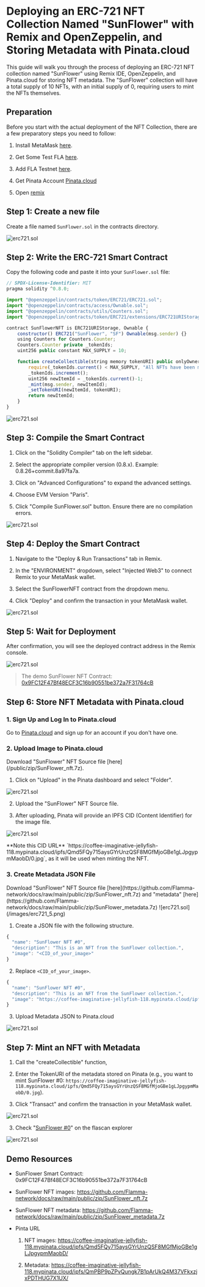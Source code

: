 
# Deploying an ERC-721 NFT Collection Named "SunFlower" with Remix and OpenZeppelin, and Storing Metadata with Pinata.cloud

This guide will walk you through the process of deploying an ERC-721 NFT collection named "SunFlower" using Remix IDE, OpenZeppelin, and Pinata.cloud for storing NFT metadata. The "SunFlower" collection will have a total supply of 10 NFTs, with an initial supply of 0, requiring users to mint the NFTs themselves.

## Preparation

Before you start with the actual deployment of the NFT Collection, there are a few preparatory steps you need to follow:

1. Install MetaMask [here](https://metamask.io/).

2. Get Some Test FLA [here](https://flafaucet.dev/).

3. Add FLA Testnet [here](/pages/networks/rpc.mdx).

4. Get Pinata Account [Pinata.cloud](https://www.pinata.cloud/)

5. Open [remix](https://remix.ethereum.org/)



## Step 1: Create a new file

Create a file named `SunFlower.sol` in the contracts directory.

![erc721.sol](/images/erc721_0.png)

## Step 2: Write the ERC-721 Smart Contract

Copy the following code and paste it into your `SunFlower.sol` file:

``` js copy
// SPDX-License-Identifier: MIT
pragma solidity ^0.8.0;

import "@openzeppelin/contracts/token/ERC721/ERC721.sol";
import "@openzeppelin/contracts/access/Ownable.sol";
import "@openzeppelin/contracts/utils/Counters.sol";
import "@openzeppelin/contracts/token/ERC721/extensions/ERC721URIStorage.sol";

contract SunFlowerNFT is ERC721URIStorage, Ownable {
    constructor() ERC721("SunFlower", "SF") Ownable(msg.sender) {}
    using Counters for Counters.Counter;
    Counters.Counter private _tokenIds;
    uint256 public constant MAX_SUPPLY = 10;

    function createCollectible(string memory tokenURI) public onlyOwner returns (uint256) {
        require(_tokenIds.current() < MAX_SUPPLY, "All NFTs have been minted");
        _tokenIds.increment();
        uint256 newItemId = _tokenIds.current()-1;
        _mint(msg.sender, newItemId);
        _setTokenURI(newItemId, tokenURI);
        return newItemId;
    }
}
```

![erc721.sol](/images/erc721_1.png)

## Step 3: Compile the Smart Contract

1. Click on the "Solidity Compiler" tab on the left sidebar.

2. Select the appropriate compiler version (0.8.x). Example: 0.8.26+commit.8a97fa7a.

3. Click on "Advanced Configurations" to expand the advanced settings.

4. Choose EVM Version "Paris".

5. Click "Compile SunFlower.sol" button. Ensure there are no compilation errors.

![erc721.sol](/images/erc721_2.png)

## Step 4: Deploy the Smart Contract

1. Navigate to the "Deploy & Run Transactions" tab in Remix.

2. In the "ENVIRONMENT" dropdown, select "Injected Web3" to connect Remix to your MetaMask wallet.

3. Select the SunFlowerNFT contract from the dropdown menu.

4. Click "Deploy" and confirm the transaction in your MetaMask wallet.

![erc721.sol](/images/erc721_3.png)

## Step 5: Wait for Deployment

After confirmation, you will see the deployed contract address in the Remix console.

![erc721.sol](/images/erc721_4.png)

> The demo SunFlower NFT Contract: [0x9FC12F47Bf48ECF3C16b90551be372a7F31764cB](https://testnet.flascan.net/address/0x9FC12F47Bf48ECF3C16b90551be372a7F31764cB)

## Step 6: Store NFT Metadata with Pinata.cloud

### 1. Sign Up and Log In to Pinata.cloud

Go to [Pinata.cloud](https://www.pinata.cloud/) and sign up for an account if you don't have one.

### 2. Upload Image to Pinata.cloud

<Callout type="info" emoji="ℹ️">
    Download "SunFlower" NFT Source file [here](/public/zip/SunFlower_nft.7z).
</Callout>

1. Click on "Upload" in the Pinata dashboard and select "Folder".

![erc721.sol](/images/erc721_8.png)

2. Upload the "SunFlower" NFT Source file.

3. After uploading, Pinata will provide an IPFS CID (Content Identifier) for the image file.

![erc721.sol](/images/erc721_6.png)

<Callout emoji="👾">
  **Note this CID URL** `https://coffee-imaginative-jellyfish-118.mypinata.cloud/ipfs/Qmd5FQy715aysGYrUnzQSF8MGfMjoGBe1gLJpgypmMaobD/0.jpg`, as it will be used when minting the NFT.
</Callout>

### 3. Create Metadata JSON File

<Callout type="info" emoji="ℹ️">
    Download "SunFlower" NFT Source file [here](https://github.com/Flamma-network/docs/raw/main/public/zip/SunFlower_nft.7z) and "metadata" [here](https://github.com/Flamma-network/docs/raw/main/public/zip/SunFlower_metadata.7z)
       ![erc721.sol](/images/erc721_5.png)
</Callout>

1. Create a JSON file with the following structure.

``` js copy
{
  "name": "SunFlower NFT #0",
  "description": "This is an NFT from the SunFlower collection.",
  "image": "<CID_of_your_image>"
}
```

2. Replace `<CID_of_your_image>`.

``` js copy
{
  "name": "SunFlower NFT #0",
  "description": "This is an NFT from the SunFlower collection.",
  "image": "https://coffee-imaginative-jellyfish-118.mypinata.cloud/ipfs/Qmd5FQy715aysGYrUnzQSF8MGfMjoGBe1gLJpgypmMaobD/0.jpg"
}
```

3. Upload Metadata JSON to Pinata.cloud

![erc721.sol](/images/erc721_7.png)

## Step 7: Mint an NFT with Metadata

1. Call the "createCollectible" function, 

2. Enter the TokenURI of the metadata stored on Pinata (e.g., you want to mint SunFlower #0: `https://coffee-imaginative-jellyfish-118.mypinata.cloud/ipfs/Qmd5FQy715aysGYrUnzQSF8MGfMjoGBe1gLJpgypmMaobD/0.jpg`).

3. Click "Transact" and confirm the transaction in your MetaMask wallet.

![erc721.sol](/images/erc721_9.png)

3. Check "[SunFlower #0](https://testnet.flascan.net/token/0x9FC12F47Bf48ECF3C16b90551be372a7F31764cB/instance/0?tab=token_transfers)" on the flascan explorer

![erc721.sol](/images/erc721_10.png)

## Demo Resources

- SunFlower Smart Contract: 0x9FC12F47Bf48ECF3C16b90551be372a7F31764cB

- SunFlower NFT images: https://github.com/Flamma-network/docs/raw/main/public/zip/SunFlower_nft.7z
 
 
- SunFlower NFT metadata: https://github.com/Flamma-network/docs/raw/main/public/zip/SunFlower_metadata.7z

- Pinta URL

    1. NFT images: https://coffee-imaginative-jellyfish-118.mypinata.cloud/ipfs/Qmd5FQy715aysGYrUnzQSF8MGfMjoGBe1gLJpgypmMaobD/

    2. Metadata: https://coffee-imaginative-jellyfish-118.mypinata.cloud/ipfs/QmPBP9pZPvQungk7B1pArUkQ4M37VFkxzjxPDTHUG7X1UX/









